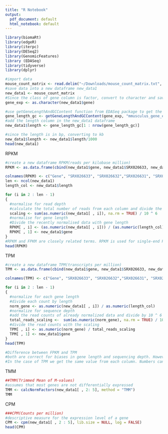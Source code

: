 ```yaml
---
title: "R Notebook"
output:
  pdf_document: default
  html_notebook: default
---
```


```r
library(biomaRt)
library(edgeR)
library(iterpc)
library(DESeq2)
library(GenomicFeatures)
library (EDASeq)
library(tidyverse)
library(dplyr)

#import data
mouse_count_matrix <- read.delim("~/Downloads/mouse_count_matrix.txt", header = TRUE, sep = "\t")
#save data into a new dataframe new_data1
new_data1 <- mouse_count_matrix
#Since the class of gene column is factor, convert to character and save it in gene_exp variable
gene_exp <- as.character(new_data1$gene)

#use getGeneLengthAndGCContent function from EDASeq package to get the length and gc content of the respective gene
gene_length_gc <- getGeneLengthAndGCContent(gene_exp, "mmusculus_gene_ensembl")
#add the length column in the new_data1 dataframe
new_data1$length <- gene_length_gc[1 : nrow(gene_length_gc)]

#since the length is in bp, converting to kb
new_data1$length <- new_data1$length/1000
head(new_data1)
```

RPKM
```r
#create a new dataframe RPKM(reads per kilobase million)
RPKM <- as.data.frame(cbind(new_data1$gene, new_data1$SRX026633, new_data1$SRX026632, new_data1$SRX026631, new_data1$SRX026630))

colnames(RPKM) <- c("Gene", "SRX026633", "SRX026632","SRX026631", "SRX026630")
len <- ncol(new_data1)
length_col <- new_data1$length

for (i in 2 : len - 1)
{
  #normalise for read depth
  #calculate the total number of reads from each column and divide the read counts for each gene with   the scaling factor(10 ^ 6)
  scaling <- sum(as.numeric(new_data1[ , i]), na.rm = TRUE) / 10 ^ 6
  #normalise for gene length
  #Divide the recently normalised data with gene length
  RPKM[ , i] <- (as.numeric(new_data1[ , i])) / (as.numeric(length_col) * scaling)
  RPKM[ , 1] <- new_data1$gene
}
#RPKM and FPKM are closely related terms. RPKM is used for single-end RNA sequence and FPKM is used for pair end RNA sequences(fragments are counted instead of reads)
head(RPKM)
```

TPM
```r
#create a new dataframe TPM(transcripts per million)
TPM <- as.data.frame(cbind(new_data1$gene, new_data1$SRX026633, new_data1$SRX026632, new_data1$SRX026631, new_data1$SRX026630))

colnames(TPM) <- c("Gene", "SRX026633", "SRX026632","SRX026631", "SRX026630")

for (i in 2 : len - 1)
{
  #normalize for each gene length
  #divide each count by length
  norm_gene <- as.numeric(new_data1[ , i]) / as.numeric(length_col)
  #normalize for sequence depth
  #add the read counts of already normalized data and divide by 10 ^ 6
  total_reads_scaling <-  sum(as.numeric(norm_gene), na.rm = TRUE) / 10 ^ 6
  #divide the read counts with the scaling
  TPM[ , i] <- as.numeric(norm_gene) / total_reads_scaling
  TPM[ , 1] <- new_data1$gene
}
head(TPM)

#Difference between FPKM and TPM
#both are correct for biases in gene length and sequencing depth. However, the sum of the normalised regions are different in FPKM. We get different value from each column. Hence, it is harder to compare the proportion of total reads because each column has different total.
#In the case of TPM we get the same value from each column. Numbers can tell what proportion of reads are mapped to what in each sample.
```

TMM
```r
##TMM(Trimmed Mean of M-values)
#assumes that most genes are not differentially expressed
TMM <- calcNormFactors(new_data1[ , 2: 5], method = "TMM")
TMM
```

CPM
```r
###CPM(Counts per million)
#descriptive measure for the expression level of a gene
CPM <- cpm(new_data1[ , 2 : 5], lib.size = NULL, log = FALSE)
head(CPM)
```


